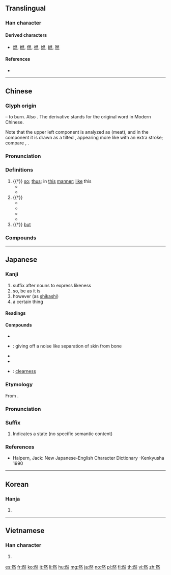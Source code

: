 ==Translingual==
{{stroke order|type=animate}}

===Han character===
{{Han char|rn=86|rad=火|as=08|sn=12|four=23333|canj=BKF|ids=⿱肰灬}}

====Derived characters====
* [[燃]], [[橪]], [[㒄]], [[撚]], [[㜣]], [[繎]], [[嘫]]

====References====
* {{Han ref|kx=0675.120|dkj=19149|dj=1086.200|hdz=32213.050|uh=7136|ud=28982|bh=B54D|bd=46413}}

----

==Chinese==
{{zh-forms}}

===Glyph origin===
{{Han etyl}}
{{Han compound|肰|火|t1=dog meat|t2=fire|ls=psc|c1=p|c2=s}} – to burn. Also {{liushu|ic|nocap=1}}. The derivative {{och-l|燃}} stands for the original word in Modern Chinese.

Note that the upper left component is analyzed as {{zh-l|*肉}} (meat), and in the component {{zh-l|*肰}} it is drawn as a tilted {{zh-l|*月|moon}}, appearing more like {{zh-l|*夕|evening}} with an extra stroke; compare {{zh-l|*祭}}, {{zh-l|*將}}.

===Pronunciation===
{{zh-pron
|m=rán
|c=jin4
|h=pfs=yèn
|md=iòng
|mn=qz,tp,xm:liân/kh,zz:jiân
|w=3zoe
|mc=y
|oc=y
|cat=part,adv,n
}}

===Definitions===
{{zh-hanzi}}

# {{†}} [[so]]; [[thus]]; in [[this]] [[manner]]; [[like]] this
#* {{zh-x|然後|then [lit. after things turn out this way]}}
#* {{zh-x|不然|or else, otherwise [lit. not so]}}
# {{†}} {{n-g|Suffix forming adverbs, sometimes also adjectives, with an abstract meaning of “in the manner of, like”.}}
#* {{zh-x|顯然|apparently, obviously}}
#* {{zh-x|果然|as expected [lit. as a result]}}
#* {{zh-x|龐然大物|giant, something enormous [lit. a bigly big thing]}}
#* {{zh-x|喟然長嘆|to sigh (with 喟 being an onomatopoeia)}}
# {{†}} [[but]]

===Compounds===
{{zh-der|然而|然後|然頃|然則|昂然|必然|當然|忽然|慨然|偶然|全然|雖然|突然|欣然|自然|偶然論|安然無恙|勢所必然|剨然|依然如故|僩然|廢然而返|峨然|天然|冏然|不期而然|不自然|岸然道貌|悚然心驚|天然煤氣|一目瞭然|噏然|倏然|依然|大自然|悠然|天然災害|嫣然|啞然無言|怡然|悠然神往|怦然|大謬不然|幡然|公然侮辱|忡然|信然|恧然|並然|亦然|依然如舊|孑然一身|大義凜然|儻然|惻然|天然磁鐵|坦然|嶷然|怵然|偶然性|恐恐然|想當然耳|凜然|喟然|寞然|層次井然|忻然|匹然|岸然|傲然|峨然矗立|嫣然一笑|巋然獨存|安然無事|天然資源|公然|廢然長嘆|悍然不顧|勃然色變|巋然|愴然垂首|愴然|慨然領諾|慨然應允|慨然允諾|墳然|意興索然|愀然|惶然|想當然|惠然肯來|惠然|惝然|惛然|惙然|惘然若失|惘然如失|惘然|悾然|悽然|悵然自失|悵然|悠然自適|悠然自得|悍然|居然|惆然|恤然|恍然大悟|恍然|天然免疫|怫然變色|怫然作色|怫然不悅|怫然|怦然心動|一目了然|怡然自樂|怡然自悅|佁然|怏然|怛然失色|忿然作色|忿然|悵然若失|呀然|也不盡然|怡然自足|啞然失色|塊然獨處|恬然|奮然|不盡然|不其然|龐然大物|廢然而反|廢然|天然毒素|固然|幸然|天然橋|幡然悔悟|冷然|安然|怡然自得|帖然|已然|使然|巍然|嶔然|嶄然|岈然|屹然|劈然|尨然|介然|依然故我|天然瓦斯|傀然|凜然難犯|天然纖維|寂然|古意盎然|宴然|宜然|宛然|定然|僻然|凝然|巍然屹立|再不然|孑然無依|塌然|判然不合|悚然|不期然|奐然|怛然|井然|奄然而逝|愕然|尚然|天理昭然|天然氣|天然果汁|天然國界|倘然|慘然|恬然不恥|嗒然|劃然|全然不同|填然|儼然|天然色素|嘿然|天然淘汰|嵬然不動|囊篋蕭然|囂然|天然林|喟然而嘆|啞然失笑|啞然|怡然自娛|冒然|卒然|仍然|人跡杳然|乍然|不然|亞塞拜然|井然有序|徒然|卓然不群|卓然|勃然大怒|俄然|勃然|具然|囅然|塊然|天然鈾|龐然|便不然|不以為然|孑然|仆然|了然|云然|悄然|慄然|慘然不樂|勃然變色|哄然|傲然挺立|充然|勃然作色|了然不惑|潸然淚下|皤然|浩然正氣|瞥然|截然|憫然|窪然|然然可可|汪然|未然|渥然|渙然冰釋|栩然|猛然間|痴然如醉|漫然|泰然居之|晏然|果然|猝然|曠然太平|然否|溘然長逝|既然|暢然|懣然|溘然謝世|湢然|欣然自樂|漠然|淡然|懵然無知|死灰復然|憤然|挺然|渾然忘我|浡然|渺然|杳然無蹤|懵然|潸然|憬然赴目|概然律|憖憖然|欣然自得|沸然|漠然不覺|生意盎然|瞭然|昭然|皭然|所以然|撲然|炳然|渾然天成|杳然|挺然卓立|泯然|懵然未覺|憬然|昭然若揭|或然率|比比皆然|條理井然|泰然|猶然|斷然|懸然如磬|毅然決然|木木然|率然|撇然|漂然|毛髮聳然|窅然|犁然|突然襲擊|戛然而止|憮然|神采奕然|爛然|渾然不知|穆然|秩然|秩序井然|煥然冰釋|燕然山|神色怡然|欣然命筆|枉然|成績斐然|爽然|砰然|漠然不動|砉然|瞿然|毛骨竦然|瞥瞥然|泰然自若|爽然自失|渾然不覺|盎然|皆然|果然如此|泫然欲泣|環堵蕭然|洗然|燦然|湛然|油然而生|生趣盎然|理所當然|理所必然|理固當然|斐然向風|毛骨聳然|戚然|猛然大悟|猛然|瞞瞞然|皚然|戛然|爽然若失|油然|燦然一新|燕然山銘|然雖|燁然|泯然無跡|熾然|拂然|欣然自喜|煥然|毛骨悚然|沛然|火然泉達|灕然|澹然|灼然|懼然|漠然置之|漠然不顧|渙然|朱墨爛然|斐然成章|溘然|渾然一體|渾然|渾樸自然|樊然|泫然|混然|淡然處之|截然不同|泰然處之|矍然|浩然巾|浩然|懍然|洞然|泯然無際|泠然|淡然無味|決然|煥然一新|毛骨森然|撒然|毛髮悚然|淒然|殷然|皓然|枵然|洒然|木然|然疑|森然|浩然之氣|毅然|柔然|果然不錯|果不其然|東坦蕭然|未必盡然|曠然|抖然|戄然|料然|斐然|眇然|斗然|灑然|的然|赧然|隤然|胥然|重然諾|茫然|自然音程|頭角嶄然|跫然|超然邁倫|蕩然|靡然向風|索然無味|興致索然|褎然|逌然|翩然|躍然紙上|赫然|辟然|轟然|雜然|茫然不知|超然臺|自然鐵|自然災害|頎然|衎然|茫茫然|超然絕俗|訢然|順其自然|索然|茫然自失|聽其自然|誠然|靡然|陡然|翻然悔悟|蘧然|自然科學|肅然起敬|餘燼復然|靦然|騷然|艴然|蹴然|芒然自失|藹然|頹然|黯然銷魂|蓋然性|道貌岸然|自然堤|跫然足音|自然力|自然保育|翻然|騞然|自然營力|赫然有聲|蕭然|興味索然|駭然|色然|自然生態|黯然失色|聳然|豁然開悟|粲然|端然|茫然費解|自然資源|陶然|縱然|超然自引|蹶然|超自然|鬢髮皓然|自然汞|腆然|肆然|自然美|譁然|陶然亭|自然免疫|豁然貫通|績效斐然|自然現象|闃然|超然物外|黯然神傷|黯然無色|黯然|默然|較然|默然無聲|翻然改圖|筋骨昂然|芒然|鬨然大笑|颯然|適然|超然遠引|魏然|鬨然|粲然可觀|轟然雷動|驟然|蔚然成風|總然|驀然|莽然|褎然舉首|處之泰然|自然界|超然不群|邈然|遽然|蕩然無存|顯然|飄飄然|飄然|謋然|飀飀然|豁然省悟|自然率|軋然|靡然從風|計然|要不然|頓然|須然|驀然回首|竟然|音信杳然|豁然|自然銀|靡然鄉風|自然金|霍然|賁然|蓬蓬然|自然蛾眉|興味盎然|苟然|自然而然|豁然大悟|隱然|閔然|陶然自得|超然自逸|防範未然|防患未然|自然淘汰|闇然|閹然|純然|自然保護|蔚然|自然數|翕然|絕然|薰然|錚錚然|藹然可親|豁然開朗|諛然|紛然|自然接種|釋然|軒然大波|翩然俊雅|道貌凜然|讙然|蹙然|雖然如此|迥然不同|迥然|茫然若迷|茫然若失|衝然|陌然|陡然間|自然分類|躍然|蹴蹴然|超然遠舉|超然自得|超然獨處|超然獨立|超然|貿然|興致盎然|超然內閣|軒然|足音跫然|藐然|闐然|自然景觀|罄然|薆然|音問杳然|著然|萃然|自然人|茫然不解|訇然|芒芒然|自然步道|自然銅|自然神論|自然村|自然利率|自然主義|翛然|肅然|鏗然|脫然}}

----

==Japanese==

===Kanji===
{{ja-kanji|rs=火08|grade=4}}

# suffix after nouns to express likeness
# so, be as it is
# however (as [[shikashi]])
# a certain thing

====Readings====
{{ja-readings|goon=[[ねん]] (nen)|kanon=[[ぜん]] (zen)|kun=[[もえる]] (moeru), [[しかれども]] (shikaredomo), [[しかして]] (shikashite)}}

====Compounds====
{{der-top|Compounds}}
* {{ja-r|偶然|ぐうぜん}}
* {{ja-r|砉然|けきぜん}}: giving off a noise like separation of skin from bone
* {{ja-r|全然|ぜんぜん}}
* {{ja-r|突然|とつぜん}}
* {{ja-r|判然|はんぜん}}: [[clearness]]
{{der-bottom}}

===Etymology===
{{ja-kanjitab|ぜん|yomi=o}}
From {{etyl|ltc|ja|sort=せん'}} {{m|zh|然|tr=nyen||-like}}.

===Pronunciation===
{{ja-pron|yomi=kanon|ぜん}}

===Suffix===
{{ja-pos|suffix|ぜん}}

# Indicates a state (no specific semantic content)

===References===
* Halpern, Jack: New Japanese-English Character Dictionary -Kenkyusha 1990

----

==Korean==

===Hanja===
{{ko-hanja|hangeul=[[연]]|eumhun=|rv=yeon|mr=yŏn|y=yen}}

# {{defn|lang=ko|sort=火08}}

----

==Vietnamese==

===Han character===
{{vi-hantu|[[nhiên]], [[nhen]], [[nhơn]]|rs=火08}}

# {{defn|lang=vi|sort=火08}}

[[es:然]]
[[fr:然]]
[[ko:然]]
[[it:然]]
[[li:然]]
[[hu:然]]
[[mg:然]]
[[ja:然]]
[[no:然]]
[[pl:然]]
[[fi:然]]
[[th:然]]
[[vi:然]]
[[zh:然]]